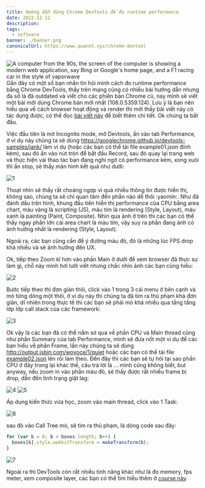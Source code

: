 ```yaml
---
title: Hướng dẫn dùng Chrome DevTools để đo runtime performance
date: 2022-12-12
description:
tags:
  - software
banner: ./banner.png
canonicalUrl: https://www.quannt.xyz/chrome-devtool
---
```

![A computer from the 90s, the screen of the computer is showing a modern web application, say Bing or Google's home page, and a F1 racing car in the style of vaporwave](./f2.jpeg)
Gần đây có một số bạn nhắn tin hỏi mình cách đo runtime performance bằng Chrome DevTools, thấy trên mạng cũng có nhiều bài hướng dẫn nhưng đa số là đã outdated và viết cho các phiên bản Chrome cũ, nay mình sẽ viết một bài mới dùng Chrome bản mới nhất (108.0.5359.124). Lưu ý là bạn nên hiểu qua về cách browser hoạt động và render thì mới thấy bài viết này có tác dụng được, có thể đọc [bài viết này](https://web.dev/rendering-performance/) để biết thêm chi tiết. Ok chúng ta bắt đầu.

Việc đầu tiên là mở Incognito mode, mở Devtools, ấn vào tab Performance, ở ví dụ này chúng ta sẽ dùng https://googlechrome.github.io/devtools-samples/jank/ làm ví dụ (hoặc các bạn có thể tải file example01.json đính kèm), sau đó ấn vào nút tròn để bắt đầu Record, sau đó quay lại trang web và thực hiện vài thao tác bạn đang nghi ngờ có performance kém, xong xuôi thì ấn stop, sẽ thấy màn hình kết quả như dưới:

![1](./1.png)

Thoạt nhìn sẽ thấy rất choáng ngợp vì quá nhiều thông tin được hiển thị, không sao, chúng ta sẽ chỉ quan tâm đến phần nào dễ thôi :yaomin:. Như đã đánh dấu trên hình, khung đầu tiên hiển thị performance của CPU bằng area chart, màu vàng là scripting (JS), màu tím là rendering (Style, Layout), màu xanh là painting (Paint, Composite). Nhìn qua ảnh ở trên thì các bạn có thể thấy ngay phần lớn cái area chart là màu tím, vậy suy ra phần đang ảnh có ảnh hưởng nhất là rendering (Style, Layout).

Ngoài ra, các bạn cũng cần để ý đường màu đỏ, đó là những lúc FPS drop khá nhiều và sẽ ảnh hưởng đến UX.

Ok, tiếp theo Zoom kĩ hơn vào phần Main ở dưới để xem browser đã thực sự làm gì, chỗ này mình hơi lười viết nhưng chắc nhìn ảnh các bạn cũng hiểu:

![2](./2.png)

Bước tiếp theo thì đơn giản thôi, click vào 1 trong 3 cái menu ở bên cạnh và mò từng dòng một thôi, ở ví dụ này thì chúng ta đã tìm ra thủ phạm khá đơn giản, dĩ nhiên trong thực tế thì các bạn sẽ phải mò khá nhiều qua tầng tầng lớp lớp call stack của các framework:

![3](./3.png)

Ok vậy là các bạn đã có thể nắm sơ qua về phần CPU và Main thread cũng như phần Summary của tab Performance, mình sẽ đưa nốt một ví dụ để các bạn hiểu về phần Frame, lần này chúng ta sẽ dùng http://output.jsbin.com/woyoce/1/quiet hoặc các bạn có thể tải file [example02.json](./media/29/example02.json) lên rồi làm theo. Đến đây thì các bạn sẽ tự hỏi tại sao phần CPU ở đây trong lại khác thế, câu trả lời là ... mình cũng không biết, but anyway, nếu zoom in vào phần màu đỏ, sẽ thấy được rất nhiều frame bị drop, dẫn đến tình trạng giật lag:

![4](./4.png)
![5](./5.png)

Áp dụng kiến thức vừa học, zoom vào main thread, click vào 1 Task:

![6](./6.png)

sau đó vào Call Tree mò, sẽ tìm ra thủ phạm, là dòng code sau đây:

```js
for (var b = 0; b < boxes.length; b++) {
  boxes[b].style.webkitTransform = makeTransform(b);
}
```

![7](./7.png)

Ngoài ra thì DevTools còn rất nhiều tính năng khác như là đo memory, fps meter, xem composite layer, các bạn có thể tìm hiểu thêm ở [course này](https://www.udacity.com/course/browser-rendering-optimization--ud860).